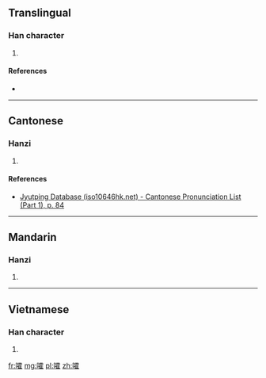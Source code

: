 ==Translingual==

===Han character===
{{Han char|rn=30|rad=口|as=16|sn=19|four=|canj=口一月土 (RMBG)|ids=⿰[[口]][[霍]]}}

# {{defn|Han|sort=口16}}

====References====
* {{Han ref|kx=0213.471|dkj=04575|dj=0436.230|hdz=10701.200|uh=56AF|ud=22191}}

----

==Cantonese==

===Hanzi===
{{yue-hanzi|jyut=[[ho1]]|y=ho1}}

# {{defn|lang=yue|sort=口16}}

====References====
* [http://www.iso10646hk.net/jp/document/download.jsp Jyutping Database (iso10646hk.net) - Cantonese Pronunciation List (Part 1), p. 84]

----

==Mandarin==

===Hanzi===
{{cmn-hanzi|pin=[[huò]] ([[huo4]])|wg=huo<sup>4</sup>}}

# {{defn|lang=cmn|sort=口16}}

----

==Vietnamese==

===Han character===
{{vi-hantu|[[oác]]|rs=口16}}

# {{defn|lang=vi|sort=口16}}

[[fr:嚯]]
[[mg:嚯]]
[[pl:嚯]]
[[zh:嚯]]